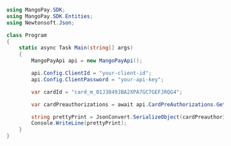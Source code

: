 ```csharp .NET 
using MangoPay.SDK;
using MangoPay.SDK.Entities;
using Newtonsoft.Json;

class Program
{
    static async Task Main(string[] args)
    {
        MangoPayApi api = new MangoPayApi();

        api.Config.ClientId = "your-client-id";
        api.Config.ClientPassword = "your-api-key";

        var cardId = "card_m_01J3049JBA2XPA7GC7GEFJRQG4";

        var cardPreauthorizations = await api.CardPreAuthorizations.GetPreAuthorizationsForCardAsync(cardId, new Pagination(1, 50), null);

        string prettyPrint = JsonConvert.SerializeObject(cardPreauthorizations, Formatting.Indented);
        Console.WriteLine(prettyPrint);
    }
}
```
